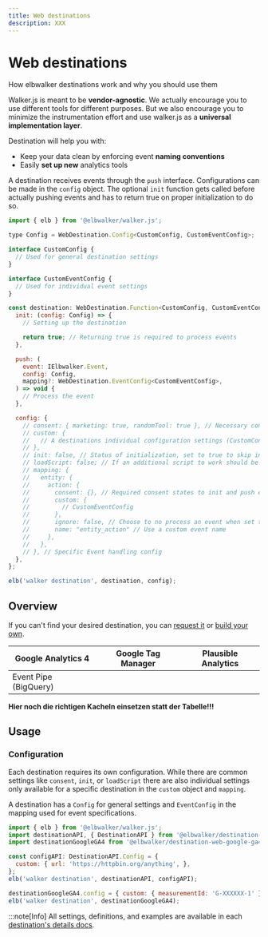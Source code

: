 ```yaml
---
title: Web destinations
description: XXX
---
```


# Web destinations

How elbwalker destinations work and why you should use them

Walker.js is meant to be **vendor-agnostic**. We actually encourage you to use
different tools for different purposes. But we also encourage you to minimize
the instrumentation effort and use walker.js as a **universal implementation
layer**.

Destination will help you with:

- Keep your data clean by enforcing event **naming conventions**
- Easily **set up new** analytics tools

A destination receives events through the `push` interface. Configurations can
be made in the `config` object. The optional `init` function gets called before
actually pushing events and has to return true on proper initialization to do
so.

```js
import { elb } from '@elbwalker/walker.js';

type Config = WebDestination.Config<CustomConfig, CustomEventConfig>;

interface CustomConfig {
  // Used for general destination settings
}

interface CustomEventConfig {
  // Used for individual event settings
}

const destination: WebDestination.Function<CustomConfig, CustomEventConfig> = {
  init: (config: Config) => {
    // Setting up the destination

    return true; // Returning true is required to process events
  },

  push: (
    event: IElbwalker.Event,
    config: Config,
    mapping?: WebDestination.EventConfig<CustomEventConfig>,
  ) => void {
    // Process the event
  },

  config: {
    // consent: { marketing: true, randomTool: true }, // Necessary consent states
    // custom: {
    //   // A destinations individual configuration settings (CustomConfig)
    // },
    // init: false, // Status of initialization, set to true to skip init
    // loadScript: false; // If an additional script to work should be loaded
    // mapping: {
    //   entity: {
    //     action: {
    //       consent: {}, // Required consent states to init and push events
    //       custom: {
    //         // CustomEventConfig
    //       },
    //       ignore: false, // Choose to no process an event when set to true
    //       name: "entity_action" // Use a custom event name
    //     },
    //   },
    // }, // Specific Event handling config
  },
};

elb('walker destination', destination, config);
```

## Overview

If you can't find your desired destination, you can
[request it](https://github.com/elbwalker/walker.js/issues/new?assignees=&labels=&template=feature_request.md&title=)
or [build your own](https://docs.elbwalker.com/destinations/custom).

| Google Analytics 4    | Google Tag Manager | Plausible Analytics |
| --------------------- | ------------------ | ------------------- |
| Event Pipe (BigQuery) |                    |                     |

**Hier noch die richtigen Kacheln einsetzen statt der Tabelle!!!**

## Usage

### Configuration

Each destination requires its own configuration. While there are common settings
like `consent`, `init`, or `loadScript` there are also individual settings only
available for a specific destination in the `custom` object and `mapping`.

A destination has a `Config` for general settings and `EventConfig` in the
mapping used for event specifications.

```js
import { elb } from '@elbwalker/walker.js';
import destinationAPI, { DestinationAPI } from '@elbwalker/destination-web-google-ga4';
import destinationGoogleGA4 from '@elbwalker/destination-web-google-ga4';

const configAPI: DestinationAPI.Config = {
  custom: { url: 'https://httpbin.org/anything', },
};
elb('walker destination', destinationAPI, configAPI);

destinationGoogleGA4.config = { custom: { measurementId: 'G-XXXXXX-1' } };
elb('walker destination', destinationGoogleGA4);
```

:::note[Info] All settings, definitions, and examples are available in each
[destination's details docs](https://docs.elbwalker.com/destinations/details).


<DocCardList />
